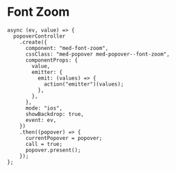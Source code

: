 
<Meta title="Components/Team/Questões/Font Zoom/Usage" />

# Font Zoom

```
async (ev, value) => {
  popoverController
    .create({
      component: "med-font-zoom",
      cssClass: "med-popover med-popover--font-zoom",
      componentProps: {
        value,
        emitter: {
          emit: (values) => {
            action("emitter")(values);
          },
        },
      },
      mode: "ios",
      showBackdrop: true,
      event: ev,
    })
    .then((popover) => {
      currentPopover = popover;
      call = true;
      popover.present();
    });
};
```
